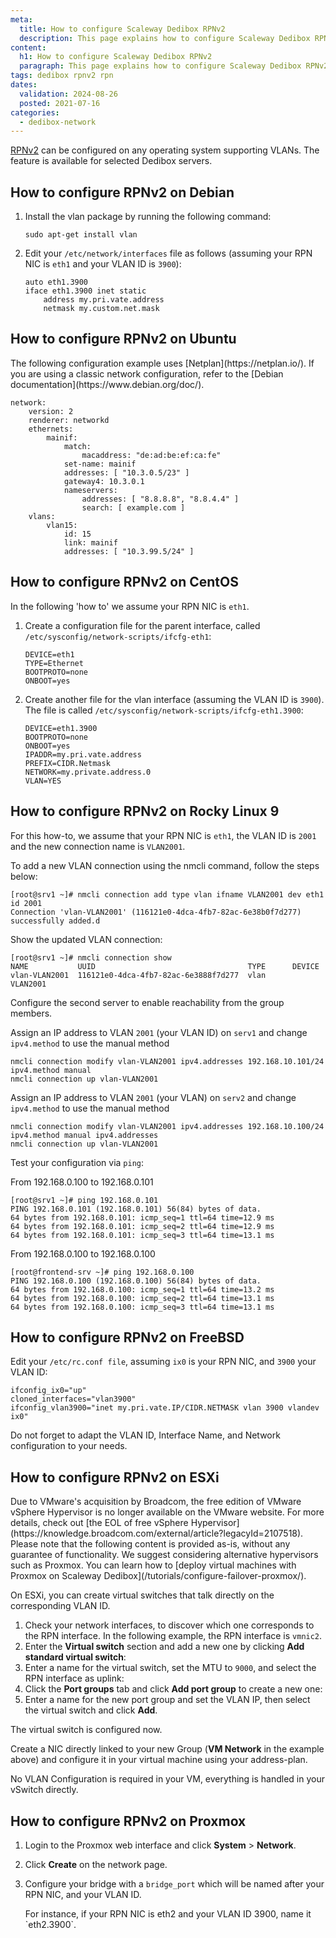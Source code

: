 ```yaml
---
meta:
  title: How to configure Scaleway Dedibox RPNv2
  description: This page explains how to configure Scaleway Dedibox RPNv2 on a Dedibox dedicated server.
content:
  h1: How to configure Scaleway Dedibox RPNv2
  paragraph: This page explains how to configure Scaleway Dedibox RPNv2 on a Dedibox dedicated server.
tags: dedibox rpnv2 rpn
dates:
  validation: 2024-08-26
  posted: 2021-07-16
categories:
  - dedibox-network
---
```


[RPNv2](/dedibox-network/rpn/concepts/#rpn-v2) can be configured on any operating system supporting VLANs. The feature is available for selected Dedibox servers.

## How to configure RPNv2 on Debian

1. Install the vlan package by running the following command:
    ```
    sudo apt-get install vlan
    ```
2. Edit your `/etc/network/interfaces` file as follows (assuming your RPN NIC is `eth1` and your VLAN ID is `3900`):
    ```
    auto eth1.3900
    iface eth1.3900 inet static
        address my.pri.vate.address
        netmask my.custom.net.mask
    ```

## How to configure RPNv2 on Ubuntu

<Message type="note">
  The following configuration example uses [Netplan](https://netplan.io/). If you are using a classic network configuration, refer to the [Debian documentation](https://www.debian.org/doc/).
</Message>

```
network:
    version: 2
    renderer: networkd
    ethernets:
        mainif:
            match:
                macaddress: "de:ad:be:ef:ca:fe"
            set-name: mainif
            addresses: [ "10.3.0.5/23" ]
            gateway4: 10.3.0.1
            nameservers:
                addresses: [ "8.8.8.8", "8.8.4.4" ]
                search: [ example.com ]
    vlans:
        vlan15:
            id: 15
            link: mainif
            addresses: [ "10.3.99.5/24" ]
```

## How to configure RPNv2 on CentOS

In the following 'how to' we assume your RPN NIC is `eth1`.

1. Create a configuration file for the parent interface, called `/etc/sysconfig/network-scripts/ifcfg-eth1`:
    ```
    DEVICE=eth1
    TYPE=Ethernet
    BOOTPROTO=none
    ONBOOT=yes
    ```
2. Create another file for the vlan interface (assuming the VLAN ID is `3900`). The file is called `/etc/sysconfig/network-scripts/ifcfg-eth1.3900`:
    ```
    DEVICE=eth1.3900
    BOOTPROTO=none
    ONBOOT=yes
    IPADDR=my.pri.vate.address
    PREFIX=CIDR.Netmask
    NETWORK=my.private.address.0
    VLAN=YES
    ```
## How to configure RPNv2 on Rocky Linux 9

For this how-to, we assume that your RPN NIC is `eth1`, the VLAN ID is `2001` and the new connection name is `VLAN2001`.

To add a new VLAN connection using the nmcli command, follow the steps below:

```
[root@srv1 ~]# nmcli connection add type vlan ifname VLAN2001 dev eth1 id 2001
Connection 'vlan-VLAN2001' (116121e0-4dca-4fb7-82ac-6e38b0f7d277) successfully added.d
```

Show the updated VLAN connection:

```
[root@srv1 ~]# nmcli connection show 
NAME           UUID                                  TYPE      DEVICE   
vlan-VLAN2001  116121e0-4dca-4fb7-82ac-6e3888f7d277  vlan      VLAN2001
```

Configure the second server to enable reachability from the group members.

Assign an IP address to VLAN `2001` (your VLAN ID) on `serv1` and change `ipv4.method` to use the manual method

```
nmcli connection modify vlan-VLAN2001 ipv4.addresses 192.168.10.101/24 ipv4.method manual
nmcli connection up vlan-VLAN2001
```

Assign an IP address to VLAN `2001` (your VLAN) on `serv2` and change `ipv4.method` to use the manual method

```
nmcli connection modify vlan-VLAN2001 ipv4.addresses 192.168.10.100/24 ipv4.method manual ipv4.addresses
nmcli connection up vlan-VLAN2001
```

Test your configuration via `ping`:

From 192.168.0.100 to 192.168.0.101

```
[root@srv1 ~]# ping 192.168.0.101
PING 192.168.0.101 (192.168.0.101) 56(84) bytes of data.
64 bytes from 192.168.0.101: icmp_seq=1 ttl=64 time=12.9 ms
64 bytes from 192.168.0.101: icmp_seq=2 ttl=64 time=12.9 ms
64 bytes from 192.168.0.101: icmp_seq=3 ttl=64 time=13.1 ms
```

From 192.168.0.100 to 192.168.0.100

```
[root@frontend-srv ~]# ping 192.168.0.100
PING 192.168.0.100 (192.168.0.100) 56(84) bytes of data.
64 bytes from 192.168.0.100: icmp_seq=1 ttl=64 time=13.2 ms
64 bytes from 192.168.0.100: icmp_seq=2 ttl=64 time=13.1 ms
64 bytes from 192.168.0.100: icmp_seq=3 ttl=64 time=13.1 ms
```

## How to configure RPNv2 on FreeBSD

Edit your `/etc/rc.conf file`, assuming `ix0` is your RPN NIC, and `3900` your VLAN ID:

```
ifconfig_ix0="up"
cloned_interfaces="vlan3900"
ifconfig_vlan3900="inet my.pri.vate.IP/CIDR.NETMASK vlan 3900 vlandev ix0"
```

Do not forget to adapt the VLAN ID, Interface Name, and Network configuration to your needs.

## How to configure RPNv2 on ESXi

<Message type="important">
  Due to VMware's acquisition by Broadcom, the free edition of VMware vSphere Hypervisor is no longer available on the VMware website. For more details, check out [the EOL of free vSphere Hypervisor](https://knowledge.broadcom.com/external/article?legacyId=2107518). Please note that the following content is provided as-is, without any guarantee of functionality.
We suggest considering alternative hypervisors such as Proxmox. You can learn how to [deploy virtual machines with Proxmox on Scaleway Dedibox](/tutorials/configure-failover-proxmox/).
</Message>

On ESXi, you can create virtual switches that talk directly on the corresponding VLAN ID.

1. Check your network interfaces, to discover which one corresponds to the RPN interface. In the following example, the RPN interface is `vmnic2`.
    <Lightbox src ="scaleway_esxi_interfaces.webp" />
2. Enter the **Virtual switch** section and add a new one by clicking **Add standard virtual switch**:
    <Lightbox src="scaleway_esxi_vswitch.webp" />
3. Enter a name for the virtual switch, set the MTU to `9000`, and select the RPN interface as uplink:
    <Lightbox src="scaleway_esxi_rpn.webp" />
4. Click the **Port groups** tab and click **Add port group** to create a new one:
    <Lightbox src="scaleway_esxi_port_group.webp" />
5. Enter a name for the new port group and set the VLAN IP, then select the virtual switch and click **Add**.
    <Lightbox src="scaleway_esxi_vlan.webp" />

The virtual switch is configured now.

Create a NIC directly linked to your new Group (**VM Network** in the example above) and configure it in your virtual machine using your address-plan. 

<Message type="tip">
  No VLAN Configuration is required in your VM, everything is handled in your vSwitch directly.
</Message>

## How to configure RPNv2 on Proxmox

1. Login to the Proxmox web interface and click **System** > **Network**.
2. Click **Create** on the network page.
3. Configure your bridge with a `bridge_port` which will be named after your RPN NIC, and your VLAN ID.
    <Lightbox src="scaleway_proxmox_rpn.webp" />

    <Message type="tip">
      For instance, if your RPN NIC is eth2 and your VLAN ID 3900, name it `eth2.3900`.
    </Message>


